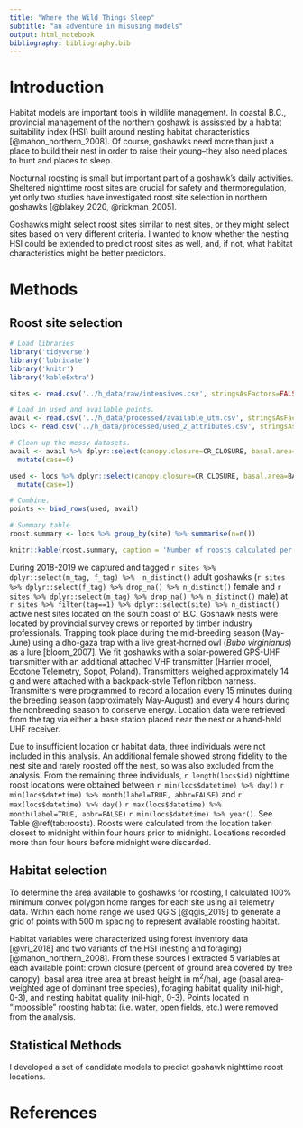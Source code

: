 ```yaml
---
title: "Where the Wild Things Sleep"
subtitle: "an adventure in misusing models"
output: html_notebook
bibliography: bibliography.bib
---
```


# Introduction

Habitat models are important tools in wildlife management. In coastal B.C., provincial management of the northern goshawk is assissted by a habitat suitability index (HSI) built around nesting habitat characteristics [@mahon_northern_2008]. Of course, goshawks need more than just a place to build their nest in order to raise their young--they also need places to hunt and places to sleep.

Nocturnal roosting is small but important part of a goshawk's daily activities. Sheltered nighttime roost sites are crucial for safety and thermoregulation, yet only two studies have investigated roost site selection in northern goshawks [@blakey_2020, @rickman_2005].

Goshawks might select roost sites similar to nest sites, or they might select sites based on very different criteria. I wanted to know whether the nesting HSI could be extended to predict roost sites as well, and, if not, what habitat characteristics might be better predictors.

# Methods

<!-- ## Study area --> 

## Roost site selection
```r
# Load libraries
library('tidyverse')
library('lubridate')
library('knitr')
library('kableExtra')

sites <- read.csv('../h_data/raw/intensives.csv', stringsAsFactors=FALSE)

# Load in used and available points.
avail <- read.csv('../h_data/processed/available_utm.csv', stringsAsFactors=FALSE)
locs <- read.csv('../h_data/processed/used_2_attributes.csv', stringsAsFactors=FALSE)

# Clean up the messy datasets.
avail <- avail %>% dplyr::select(canopy.closure=CR_CLOSURE, basal.area=BASAL_AREA, age=PROJ_AGE_1, f_hab=f_hab, n_hab=n_hab, site=site) %>%
  mutate(case=0)

used <- locs %>% dplyr::select(canopy.closure=CR_CLOSURE, basal.area=BASAL_AREA, age=PROJ_AGE_1, f_hab=f_hab, n_hab=n_hab, site=site) %>%
  mutate(case=1)

# Combine.
points <- bind_rows(used, avail)

# Summary table.
roost.summary <- locs %>% group_by(site) %>% summarise(n=n())
```

```r
knitr::kable(roost.summary, caption = 'Number of roosts calculated per site in 2019', col.names=c('Site abbr.', 'N. roosts'))
```

During 2018-2019 we captured and tagged `r sites %>% dplyr::select(m_tag, f_tag) %>%  n_distinct()` adult goshawks (`r sites %>% dplyr::select(f_tag) %>% drop_na() %>% n_distinct()` female and `r sites %>% dplyr::select(m_tag) %>% drop_na() %>% n_distinct()` male) at `r sites %>% filter(tag==1) %>% dplyr::select(site) %>% n_distinct()` active nest sites located on the south coast of B.C. Goshawk nests were located by provincial survey crews or reported by timber industry professionals. Trapping took place during the mid-breeding season (May-June) using a dho-gaza trap with a live great-horned owl (*Bubo virginianus*) as a lure [bloom_2007]. We fit goshawks with a solar-powered GPS-UHF transmitter with an additional attached VHF transmitter (Harrier model, Ecotone Telemetry, Sopot, Poland). Transmitters weighed approximately 14 g and were attached with a backpack-style Teflon ribbon harness. Transmitters were programmed to record a location every 15 minutes during the breeding season (approximately May-August) and every 4 hours during the nonbreeding season to conserve energy. Location data were retrieved from the tag via either a base station placed near the nest or a hand-held UHF receiver.

<!-- Does this need something about non-randomness of sites? -->
<!-- Check whether VHF is different make than GPS -->
<!-- Check weigth of transmitter -->

Due to insufficient location or habitat data, three individuals were not included in this analysis. An additional female showed strong fidelity to the nest site and rarely roosted off the nest, so was also excluded from the analysis. From the remaining three individuals, `r length(locs$id)` nighttime roost locations were obtained between `r min(locs$datetime) %>% day()` `r min(locs$datetime) %>% month(label=TRUE, abbr=FALSE)` and `r max(locs$datetime) %>% day()` `r max(locs$datetime) %>% month(label=TRUE, abbr=FALSE)` `r min(locs$datetime) %>% year()`. See Table \@ref(tab:roosts). Roosts were calculated from the location taken closest to midnight within four hours prior to midnight. Locations recorded more than four hours before midnight were discarded.

## Habitat selection

To determine the area available to goshawks for roosting, I calculated 100% minimum convex polygon home ranges for each site using all telemetry data. Within each home range we used QGIS [@qgis_2019] to generate a grid of points with 500 m spacing to represent available roosting habitat.

Habitat variables were characterized using forest inventory data [@vri_2018] and two variants of the HSI (nesting and foraging) [@mahon_northern_2008]. <!-- Description of the HSIs --> From these sources I extracted 5 variables at each available point: crown closure (percent of ground area covered by tree canopy), basal area (tree area at breast height in m^2^/ha), age (basal area-weighted age of dominant tree species), foraging habitat quality (nil-high, 0-3), and nesting habitat quality (nil-high, 0-3). Points located in "impossible" roosting habitat (i.e. water, open fields, etc.) were removed from the analysis.

## Statistical Methods

I developed a set of candidate models to predict goshawk nighttime roost locations.

# References
